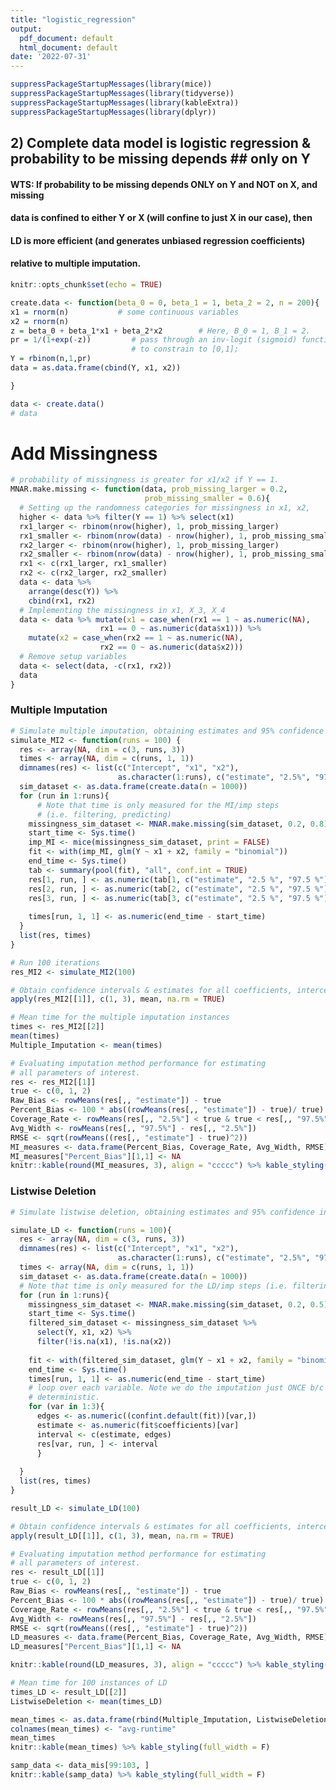 ```yaml
---
title: "logistic_regression"
output:
  pdf_document: default
  html_document: default
date: '2022-07-31'
---
```

```r
suppressPackageStartupMessages(library(mice))
suppressPackageStartupMessages(library(tidyverse))
suppressPackageStartupMessages(library(kableExtra))
suppressPackageStartupMessages(library(dplyr))

```

## 2) Complete data model is logistic regression & probability to be missing depends ## only on Y

#### WTS: If probability to be missing depends ONLY on Y and NOT on X, and missing 
#### data is confined to either Y or X (will confine to just X in our case), then
#### LD is more efficient (and generates unbiased regression coefficients) 
####  relative to multiple imputation.
```r
knitr::opts_chunk$set(echo = TRUE)
```




```r
create.data <- function(beta_0 = 0, beta_1 = 1, beta_2 = 2, n = 200){
x1 = rnorm(n)           # some continuous variables 
x2 = rnorm(n)
z = beta_0 + beta_1*x1 + beta_2*x2        # Here, B_0 = 1, B_1 = 2.
pr = 1/(1+exp(-z))         # pass through an inv-logit (sigmoid) function to
                           # to constrain to [0,1];
Y = rbinom(n,1,pr)   
data = as.data.frame(cbind(Y, x1, x2))

}

```
```r
data <- create.data()
# data

```



# Add Missingness
```r
# probability of missingness is greater for x1/x2 if Y == 1.
MNAR.make.missing <- function(data, prob_missing_larger = 0.2, 
                              prob_missing_smaller = 0.6){
  # Setting up the randomness categories for missingness in x1, x2,  
  higher <- data %>% filter(Y == 1) %>% select(x1) 
  rx1_larger <- rbinom(nrow(higher), 1, prob_missing_larger)
  rx1_smaller <- rbinom(nrow(data) - nrow(higher), 1, prob_missing_smaller)
  rx2_larger <- rbinom(nrow(higher), 1, prob_missing_larger)
  rx2_smaller <- rbinom(nrow(data) - nrow(higher), 1, prob_missing_smaller)
  rx1 <- c(rx1_larger, rx1_smaller)
  rx2 <- c(rx2_larger, rx2_smaller)
  data <- data %>% 
    arrange(desc(Y)) %>%
    cbind(rx1, rx2)
  # Implementing the missingness in x1, X_3, X_4
  data <- data %>% mutate(x1 = case_when(rx1 == 1 ~ as.numeric(NA), 
                    rx1 == 0 ~ as.numeric(data$x1))) %>%
    mutate(x2 = case_when(rx2 == 1 ~ as.numeric(NA), 
                    rx2 == 0 ~ as.numeric(data$x2)))
  # Remove setup variables
  data <- select(data, -c(rx1, rx2)) 
  data
}

```


### Multiple Imputation

```r
# Simulate multiple imputation, obtaining estimates and 95% confidence interval.
simulate_MI2 <- function(runs = 100) {
  res <- array(NA, dim = c(3, runs, 3))
  times <- array(NA, dim = c(runs, 1, 1))
  dimnames(res) <- list(c("Intercept", "x1", "x2"),
                        as.character(1:runs), c("estimate", "2.5%", "97.5%"))
  sim_dataset <- as.data.frame(create.data(n = 1000))
  for (run in 1:runs){
      # Note that time is only measured for the MI/imp steps 
      # (i.e. filtering, predicting)
    missingness_sim_dataset <- MNAR.make.missing(sim_dataset, 0.2, 0.8)
    start_time <- Sys.time()
    imp_MI <- mice(missingness_sim_dataset, print = FALSE)
    fit <- with(imp_MI, glm(Y ~ x1 + x2, family = "binomial"))
    end_time <- Sys.time()
    tab <- summary(pool(fit), "all", conf.int = TRUE)  
    res[1, run, ] <- as.numeric(tab[1, c("estimate", "2.5 %", "97.5 %")])  
    res[2, run, ] <- as.numeric(tab[2, c("estimate", "2.5 %", "97.5 %")])
    res[3, run, ] <- as.numeric(tab[3, c("estimate", "2.5 %", "97.5 %")])
    
    times[run, 1, 1] <- as.numeric(end_time - start_time)
  }
  list(res, times)
}

```

```r
# Run 100 iterations 
res_MI2 <- simulate_MI2(100)
```


```r
# Obtain confidence intervals & estimates for all coefficients, intercept.
apply(res_MI2[[1]], c(1, 3), mean, na.rm = TRUE)

```

```r
# Mean time for the multiple imputation instances
times <- res_MI2[[2]]
mean(times)
Multiple_Imputation <- mean(times)

```



```r
# Evaluating imputation method performance for estimating
# all parameters of interest.
res <- res_MI2[[1]]
true <- c(0, 1, 2)
Raw_Bias <- rowMeans(res[,, "estimate"]) - true
Percent_Bias <- 100 * abs((rowMeans(res[,, "estimate"]) - true)/ true)
Coverage_Rate <- rowMeans(res[,, "2.5%"] < true & true < res[,, "97.5%"])
Avg_Width <- rowMeans(res[,, "97.5%"] - res[,, "2.5%"])
RMSE <- sqrt(rowMeans((res[,, "estimate"] - true)^2))
MI_measures <- data.frame(Percent_Bias, Coverage_Rate, Avg_Width, RMSE)
MI_measures["Percent_Bias"][1,1] <- NA
knitr::kable(round(MI_measures, 3), align = "ccccc") %>% kable_styling() %>% kable_styling(full_width = F)

```

###  Listwise Deletion

```r
# Simulate listwise deletion, obtaining estimates and 95% confidence interval.

simulate_LD <- function(runs = 100){
  res <- array(NA, dim = c(3, runs, 3))
  dimnames(res) <- list(c("Intercept", "x1", "x2"),
                        as.character(1:runs), c("estimate", "2.5%", "97.5%"))
  times <- array(NA, dim = c(runs, 1, 1))
  sim_dataset <- as.data.frame(create.data(n = 1000))
  # Note that time is only measured for the LD/imp steps (i.e. filtering, predicting)
  for (run in 1:runs){
    missingness_sim_dataset <- MNAR.make.missing(sim_dataset, 0.2, 0.5)
    start_time <- Sys.time()
    filtered_sim_dataset <- missingness_sim_dataset %>% 
      select(Y, x1, x2) %>%
      filter(!is.na(x1), !is.na(x2))
    
    fit <- with(filtered_sim_dataset, glm(Y ~ x1 + x2, family = "binomial"))
    end_time <- Sys.time()
    times[run, 1, 1] <- as.numeric(end_time - start_time)
    # loop over each variable. Note we do the imputation just ONCE b/c LD is 
    # deterministic.
    for (var in 1:3){
      edges <- as.numeric((confint.default(fit))[var,])
      estimate <- as.numeric(fit$coefficients)[var]
      interval <- c(estimate, edges)
      res[var, run, ] <- interval
      }
  
  }
  list(res, times)
}

```

```r
result_LD <- simulate_LD(100)

```


```r
# Obtain confidence intervals & estimates for all coefficients, intercept.
apply(result_LD[[1]], c(1, 3), mean, na.rm = TRUE)

```

```r
# Evaluating imputation method performance for estimating
# all parameters of interest.
res <- result_LD[[1]]
true <- c(0, 1, 2)
Raw_Bias <- rowMeans(res[,, "estimate"]) - true
Percent_Bias <- 100 * abs((rowMeans(res[,, "estimate"]) - true)/ true)
Coverage_Rate <- rowMeans(res[,, "2.5%"] < true & true < res[,, "97.5%"])
Avg_Width <- rowMeans(res[,, "97.5%"] - res[,, "2.5%"])
RMSE <- sqrt(rowMeans((res[,, "estimate"] - true)^2))
LD_measures <- data.frame(Percent_Bias, Coverage_Rate, Avg_Width, RMSE)
LD_measures["Percent_Bias"][1,1] <- NA

knitr::kable(round(LD_measures, 3), align = "ccccc") %>% kable_styling() %>% kable_styling(full_width = F)

```

```r
# Mean time for 100 instances of LD
times_LD <- result_LD[[2]]
ListwiseDeletion <- mean(times_LD)

```

```r
mean_times <- as.data.frame(rbind(Multiple_Imputation, ListwiseDeletion), col.names = "average_runtime")
colnames(mean_times) <- "avg-runtime"
mean_times
knitr::kable(mean_times) %>% kable_styling(full_width = F)

```
```r
samp_data <- data_mis[99:103, ]
knitr::kable(samp_data) %>% kable_styling(full_width = F)

```

